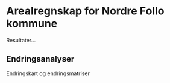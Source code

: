 # Arealregnskap for Nordre Follo kommune


Resultater...


## Endringsanalyser

Endringskart og endringsmatriser